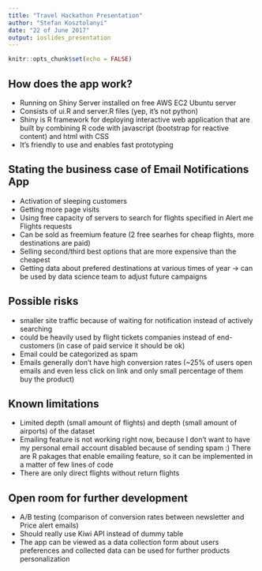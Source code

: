 ---
title: "Travel Hackathon Presentation"
author: "Stefan Kosztolanyi"
date: "22 of June 2017"
output: ioslides_presentation
---

```{r setup, include=FALSE}
knitr::opts_chunk$set(echo = FALSE)
```

## How does the app work?

- Running on Shiny Server installed on free AWS EC2 Ubuntu server
- Consists of ui.R and server.R files (yep, it's not python)
- Shiny is R framework for deploying interactive web application that are built by combining R code with javascript (bootstrap for reactive content) and html with CSS
- It's friendly to use and enables fast prototyping

## Stating the business case of Email Notifications App

- Activation of sleeping customers
- Getting more page visits
- Using free capacity of servers to search for flights specified in Alert me Flights requests
- Can be sold as freemium feature (2 free searhes for cheap flights, more destinations are paid)
- Selling second/third best options that are more expensive than the cheapest
- Getting data about prefered destinations at various times of year -> can be used by data science team to adjust future campaigns

## Possible risks

- smaller site traffic because of waiting for notification instead of actively searching
- could be heavily used by flight tickets companies instead of end-customers (in case of paid service it should be ok)
- Email could be categorized as spam
- Emails generally don't have high conversion rates (~25% of users open emails and even less click on link and only small percentage of them buy the product)

## Known limitations

- Limited depth (small amount of flights) and depth (small amount of airports) of the dataset
- Emailing feature is not working right now, because I don't want to have my personal email account disabled because of sending spam :) There are R pakages that enable emailing feature, so it can be implemented in a matter of few lines of code
- There are only direct flights without return flights

## Open room for further development

- A/B testing (comparison of conversion rates between newsletter and Price alert emails)
- Should really use Kiwi API instead of dummy table
- The app can be viewed as a data collection form about users preferences and collected data can be used for further products personalization